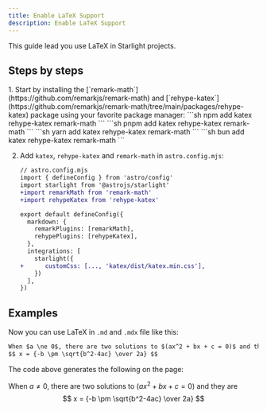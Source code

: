 ```yaml
---
title: Enable LaTeX Support
description: Enable LaTeX Support
---
```



This guide lead you use LaTeX in Starlight projects.

## Steps by steps

<Steps>
1.  Start by installing the [`remark-math`](https://github.com/remarkjs/remark-math) and [`rehype-katex`](https://github.com/remarkjs/remark-math/tree/main/packages/rehype-katex) package using your favorite package manager:
    <Tabs>
      <TabItem label="npm">
        ```sh
        npm add katex rehype-katex remark-math
        ```
      </TabItem>
      <TabItem label="pnpm">
        ```sh
        pnpm add katex rehype-katex remark-math
        ```
      </TabItem>
      <TabItem label="Yarn">
        ```sh
        yarn add katex rehype-katex remark-math
        ```
      </TabItem>
      <TabItem label="Bun">
        ```sh
        bun add katex rehype-katex remark-math
        ```
      </TabItem>
    </Tabs>

2.  Add `katex`, `rehype-katex` and `remark-math` in `astro.config.mjs`:

    ```diff js
    // astro.config.mjs
    import { defineConfig } from 'astro/config'
    import starlight from '@astrojs/starlight'
    +import remarkMath from 'remark-math'
    +import rehypeKatex from 'rehype-katex'

    export default defineConfig({
      markdown: {
        remarkPlugins: [remarkMath],
        rehypePlugins: [rehypeKatex],
      },
      integrations: [
        starlight({
    +      customCss: [..., 'katex/dist/katex.min.css'],
        })
      ],
    })
    ```
</Steps>

## Examples

Now you can use LaTeX in `.md` and `.mdx` file like this:

```md
When $a \ne 0$, there are two solutions to $(ax^2 + bx + c = 0)$ and they are
$$ x = {-b \pm \sqrt{b^2-4ac} \over 2a} $$
```

The code above generates the following on the page:

When $a \ne 0$, there are two solutions to $(ax^2 + bx + c = 0)$ and they are
$$ x = {-b \pm \sqrt{b^2-4ac} \over 2a} $$